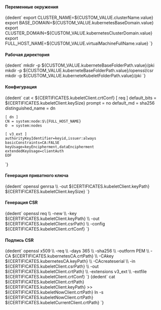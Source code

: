 


<h4>Переменные окружения</h4>
<CodeBlock language="bash">
{dedent`
    export CLUSTER_NAME=${CUSTOM_VALUE.clusterName.value}
    export BASE_DOMAIN=${CUSTOM_VALUE.kubernetesBaseDomain.value}
    export CLUSTER_DOMAIN=${CUSTOM_VALUE.kubernetesClusterDomain.value}
    export FULL_HOST_NAME=${CUSTOM_VALUE.virtualMachineFullName.value}
`}
</CodeBlock>

<h4>Рабочая директория</h4>
<CodeBlock language="bash">
  {dedent`
    mkdir -p ${CUSTOM_VALUE.kuberneteBaseFolderPath.value}/pki
    mkdir -p ${CUSTOM_VALUE.kuberneteBaseFolderPath.value}/openssl/csr
    mkdir -p ${CUSTOM_VALUE.kuberneteKubeletFolderPath.value}/pki
  `}
</CodeBlock>

<h4>Конфигурация</h4>
<CodeBlock language="bash">
  {dedent`
    cat <<EOF > ${CERTIFICATES.kubeletClient.crtConf}
    [ req ]
    default_bits        = ${CERTIFICATES.kubeletClient.keySize}
    prompt              = no
    default_md          = sha256
    distinguished_name  = dn

    [ dn ]
    CN = system:node:$\{FULL_HOST_NAME}
    O  = system:nodes

    [ v3_ext ]
    authorityKeyIdentifier=keyid,issuer:always
    basicConstraints=CA:FALSE
    keyUsage=keyEncipherment,dataEncipherment
    extendedKeyUsage=clientAuth
    EOF
  `}
</CodeBlock>

<h4>Генерация приватного ключа</h4>
<CodeBlock language="bash">
  {dedent`
    openssl genrsa \\
      -out ${CERTIFICATES.kubeletClient.keyPath} ${CERTIFICATES.kubeletClient.keySize}
  `}
</CodeBlock>

<h4>Генерация CSR</h4>
<CodeBlock language="bash">
  {dedent`
    openssl req \\
      -new \\
      -key ${CERTIFICATES.kubeletClient.keyPath} \\
      -out ${CERTIFICATES.kubeletClient.csrPath} \\
      -config ${CERTIFICATES.kubeletClient.crtConf}
  `}
</CodeBlock>

<h4>Подпись CSR</h4>
<CodeBlock language="bash">
  {dedent`
    openssl x509 \\
      -req \\
      -days 365 \\
      -sha256 \\
      -outform PEM \\
      -CA ${CERTIFICATES.kubernetesCA.crtPath} \\
      -CAkey ${CERTIFICATES.kubernetesCA.keyPath} \\
      -CAcreateserial \\
      -in ${CERTIFICATES.kubeletClient.csrPath} \\
      -out ${CERTIFICATES.kubeletClient.crtPath} \\
      -extensions v3_ext \\
      -extfile ${CERTIFICATES.kubeletClient.crtConf}
  `}
</CodeBlock>

<CodeBlock language="bash">
  {dedent`
    cat ${CERTIFICATES.kubeletClient.crtPath} ${CERTIFICATES.kubeletClient.keyPath} >> ${CERTIFICATES.kubeletNowClient.crtPath}
    ln -s ${CERTIFICATES.kubeletNowClient.crtPath} ${CERTIFICATES.kubeletCurrentClient.crtPath}
  `}
</CodeBlock>
